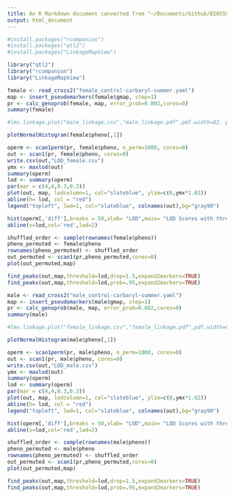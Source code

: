 ```yaml
---
title: An R Markdown document converted from "~/Documents/Github/BIO550-640/QTL_carbaryl-summer.ipynb"
output: html_document
---
```


```r
#install.packages("rcompanion")
#install.packages("qtl2")
#install.packages("LinkageMapView")
```

```r
library("qtl2")
library("rcompanion")
library("LinkageMapView")
```

```r
female <- read_cross2("female_control-carbaryl-summer.yaml")
map <- insert_pseudomarkers(female$gmap, step=1)
pr <- calc_genoprob(female, map, error_prob=0.002,cores=0)
summary(female)
```

```r
#lmv.linkage.plot("male_linkage.csv","male_linkage.pdf",pdf.width=82, pdf.height=19)
```

```r
plotNormalHistogram(female$pheno[,1])
```

```r
operm <- scan1perm(pr, female$pheno, n_perm=1000, cores=0)
out <- scan1(pr, female$pheno, cores=0)
write.csv(out,"LOD_female.csv")
ymx <- maxlod(out)
summary(operm)
lod <- summary(operm)
par(mar = c(4,4,0.3,0.3))
plot(out, map, lodcolumn=1, col="slateblue", ylim=c(0,ymx*1.02))
abline(h= lod, col = "red")
legend("topleft", lwd=1, col="slateblue", colnames(out),bg="gray90")
```

```r
hist(operm[,'diff'],breaks = 50,xlab= "LOD",main= "LOD Scores with threshold in red")
abline(v=lod,col='red',lwd=2)
```

```r
shuffled_order <- sample(rownames(female$pheno))
pheno_permuted <- female$pheno
rownames(pheno_permuted) <- shuffled_order
out_permuted <- scan1(pr,pheno_permuted,cores=0)
plot(out_permuted,map)
```

```r
find_peaks(out,map,threshold=lod,drop=1.5,expand2markers=TRUE)
find_peaks(out,map,threshold=lod,prob=.95,expand2markers=TRUE)
```

```r
male <- read_cross2("male_control-carbaryl-summer.yaml")
map <- insert_pseudomarkers(male$gmap, step=1)
pr <- calc_genoprob(male, map, error_prob=0.002,cores=0)
summary(male)
```

```r
#lmv.linkage.plot("female_linkage.csv","female_linkage.pdf",pdf.width=82, pdf.height=19)
```

```r
plotNormalHistogram(male$pheno[,1])
```

```r
operm <- scan1perm(pr, male$pheno, n_perm=1000, cores=0)
out <- scan1(pr, male$pheno, cores=0)
write.csv(out,"LOD_male.csv")
ymx <- maxlod(out)
summary(operm)
lod <- summary(operm)
par(mar = c(4,4,0.3,0.3))
plot(out, map, lodcolumn=1, col="slateblue", ylim=c(0,ymx*1.02))
abline(h= lod, col = "red")
legend("topleft", lwd=1, col="slateblue", colnames(out),bg="gray90")
```

```r
hist(operm[,'diff'],breaks = 50,xlab= "LOD",main= "LOD Scores with threshold in red")
abline(v=lod,col='red',lwd=2)
```

```r
shuffled_order <- sample(rownames(male$pheno))
pheno_permuted <- male$pheno
rownames(pheno_permuted) <- shuffled_order
out_permuted <- scan1(pr,pheno_permuted,cores=0)
plot(out_permuted,map)
```

```r
find_peaks(out,map,threshold=lod,drop=1.5,expand2markers=TRUE)
find_peaks(out,map,threshold=lod,prob=.95,expand2markers=TRUE)
```

